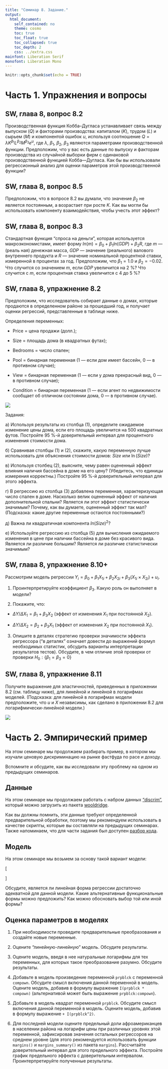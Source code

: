 ```yaml
---
title: "Семинар 8. Задание."
output:  
  html_document:  
    self_contained: no  
    theme: cosmo
    toc: true
    toc_float: true
    toc_collapsed: true
    toc_depth: 2
    css: ../extra.css
mainfont: Liberation Serif
monofont: Liberation Mono
---
```


```r
knitr::opts_chunk$set(echo = TRUE)
```

# Часть 1. Упражнения и вопросы

## SW, глава 8, вопрос 8.2
Производственная функция Кобба--Дугласа устанавливает связь между выпуском ($Q$) и факторами производства: капиталом ($K$), трудом ($L$) и сырьем ($M$) и компонентой ошибок $u$, используя соотношение $Q = \lambda K^{\beta_1} L^{\beta_2} M^{\beta_3} e^u$, где $\lambda$, $\beta_1$, $\beta_2$, $\beta_3$ являются параметрами производственной функции. Предположим, что у вас есть данные по выпуску и факторам производства из случайной выборки фирм с одинаковой производственной функцией Кобба—Дугласа. Как бы вы использовали регрессионный анализ для оценки параметров этой производственной функции?

## SW, глава 8, вопрос 8.5
Предположим, что в вопросе 8.2 вы думали, что значение $\beta_2$ не является постоянным, а возрастает при росте $K$. Как вы могли бы использовать компоненту взаимодействия, чтобы учесть этот эффект?

## SW, глава 8, вопрос 8.3
Стандартная функция "спроса на деньги", которая используется макроэкономистами, имеет форму $ln(m) = \beta_0 + \beta_1 ln(GDP) + \beta_2 R$, где $m$ --- (реаль­
ная) денежная масса, $GDP$ --- значение (реального) валового внутреннего продукта и $R$ --- значение номинальной процентной ставки, измеренной в процентах за год. Предположим, что $\beta_1 = 1.0$ и $\beta_2 = −0.02$. Что случится со значением $m$, если $GDP$ увеличится на 2 %? Что случится с $m$, если процентная ставка увеличится с 4 до 5 %?

## SW, глава 8, упражнение 8.2
Предположим, что исследователь собирает данные о домах, которые продаются в определенном районе за прошедший год, и получает оценки регрессий, представленные в таблице ниже.

Определения переменных: 

* Price = цена продажи (долл.); 

* Size = площадь дома (в квадратных футах);

* Bedrooms = число спален; 

* Pool = бинарная переменная (1 — если дом имеет бассейн, 0 — в противном случае);

* View = бинарная переменная (1 — если у дома прекрасный вид, 0 — в противном случае); 

* Condition = бинарная переменная (1 — если агент по недвижимости сообщает об отличном состоянии дома, 0 — в противном случае).

![](images/SW_p304.png)

Задания: 

а) Используя результаты из столбца (1), определите ожидаемое изменение цены дома, если его площадь увеличится на 500 квадратных футов. Постройте 95 %-й доверительный интервал для процентного
изменения стоимости дома.

б) Сравнивая столбцы (1) и (2), скажите, какую переменную лучше использовать для объяснения стоимости домов: $Size$ или $\ln(Size)$?

в) Используя столбец (2), выясните, чему равен оцененный эффект влияния наличия бассейна в доме на его цену? (Убедитесь, что единицы измерения корректны.) Постройте 95 %-й доверительный интервал
для этого эффекта.

г) В регрессию из столбца (3) добавлена переменная, характеризующая число спален в доме. Насколько велик оцененный эффект от наличия дополнительной спальни? Является ли этот эффект статистически
значимым? Почему, как вы думаете, оцененный эффект так мал? (Подсказка: какие другие переменные остаются постоянными?)

д) Важна ли квадратичная компонента $ln(Size)^2$?

е) Используйте регрессию из столбца (5) для вычисления ожидаемого изменения в цене при наличии бассейна в доме без красивого вида. Является ли различие большим? Является ли различие статистически
значимым?

## SW, глава 8, упражнение 8.10+
Рассмотрим модель регрессии $Y_i = \beta_0 + \beta_1 X_{1i} + \beta_2 X_{2i} + \beta_3 ( X_{1i} \times X_{2i}) + u_i$. 

1. Проинтерпретируйте коэффициент $\beta_3$. Какую роль он выполняет в модели?

2. Покажите, что:

* $\Delta Y / \Delta X_1 = \beta_1 + \beta_3 X_2$ (эффект от  изменения $X_1$ при постоянной $X_2$).

* $\Delta Y / \Delta X_2 = \beta_2 + \beta_3 X_1$ (эффект от  изменения $X_2$ при постоянной $X_1$).

3. Опишите в деталях стратегию проверки значимости эффекта регрессора  ("в деталях" означает довести до выражений формул необходимых статистик, обсудить варианты интерпретации результатов тестов). Обсудите, в чем отличие этой проверки от проверки $H_0: \{\beta_1 = \beta_3 = 0\}$

## SW, глава 8, упражнение 8.11
Получите выражение для эластичностей, приведенных в приложении 8.2 (см. таблицу ниже), для линейной и линейной в логарифмах моделей. (Подсказка: для линейной в логарифмах модели предположите, что $u$ и $X$ независимы, как сделано в приложении 8.2 для логарифмически-линейной модели.)

![](images/SW_p317_elast.png)


# Часть 2. Эмпирический пример

На этом семинаре мы продолжаем разбирать пример, в котором мы изучали ценовую дискриминацию на рынке фастфуда по расе и доходу. 

Вспомните и обсудите, как вы исследовали эту проблему на одном из предыдущих семинаров.


## Данные
На этом семинаре мы продолжаем работать с набром данных ["discrim"](https://www.rdocumentation.org/packages/wooldridge/versions/1.4-2/topics/discrim), который можно загрузить из пакета [wooldridge](https://www.rdocumentation.org/packages/wooldridge/versions/1.4-2).

Как вы должны помнить, эти данные требуют определенной предварительной обработки, поэтому мы рекомендуем использовать в качестве скрипты, которые вы составляли на предыдущих семинарах. Также напоминаем, что для части задания был доступен [разбор кода](sem05_mult_reg_tutorial.html).


## Модель
На этом семинаре мы возьмем за основу такой вариант модели: 

\[
\begin{aligned}
psoda_i = \beta_0 + \beta_1 prpblck_i + \beta_2 income_i + \beta_3 prppov_i + \\
\beta_4 wagest_i + \beta_5 emp_i + \beta_6 crmrte_i + \beta_7 hseval_i + \\
\beta_8 compown_i + \beta_9 prpncar_i + \beta_{10} nstores_i + u_i, \dots
\end{aligned}
\]

Обсудите, является ли линейная форма регрессии достаточно адекватной для данной модели. Какие альтернативные функциональные формы можно предложить? Как можно обосновать выбор той или иной формы?


## Оценка параметров в моделях
1. При необходимости проведите предварительные преобразования и создайте новые переменные.

2. Оцените "линейную-линейную" модель. Обсудите результаты.

3. Оцените модель, введя в нее натуральные логарифмы для тех переменных, для которых такое преобразование разумно. Обсудите результаты.

4. Добавьте в модель произведение переменной `prpblck` с переменной `compown`. Обсудите смысл включения данной переменной в модель. Оцените модель, добавив в формулу выражение `I(prpblck * compown)` (альтернативой может быть выражение `prpblck:compown`).

5. Добавьте в модель квадрат переменной `prpblck`. Обсудите смысл включения данной переменной в модель. Оцените модель, добавив в формулу выражение `+ I(prpblck^2)`.

6. Для последней модели оцените предельный доли афроамериканцев в населении района на логарифм цены при различных уровнях этой переменной, зафиксировав значения остальных регрессоров на среднем уровне (для этого рекомендуется использовать функции `margins()` и `margins_summary()` из пакета `margins`). Рассчитайте доверительный интервал для этого предельного эффекта. Постройте график предельного эффекта с доверительным интервалом. Проинтерпретируйте полученные результаты. 